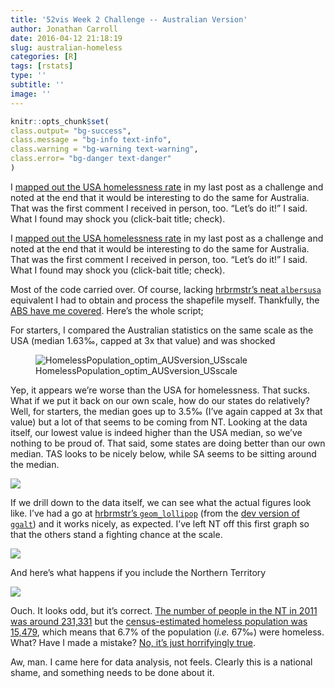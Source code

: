 ```yaml
---
title: '52vis Week 2 Challenge -- Australian Version'
author: Jonathan Carroll
date: 2016-04-12 21:18:19
slug: australian-homeless
categories: [R]
tags: [rstats]
type: ''
subtitle: ''
image: ''
---
```


```r
knitr::opts_chunk$set(
class.output= "bg-success",
class.message = "bg-info text-info",
class.warning = "bg-warning text-warning",
class.error= "bg-danger text-danger"
)
```

I [mapped out the USA homelessness rate](http://jcarroll.com.au/2016/04/10/52vis-week-2-challenge/) in my last post as a challenge and noted at the end that it would be interesting to do the same for Australia. That was the first comment I received in person, too. "Let's do it!" I said. What I found may shock you (click-bait title; check).

<!--more-->

I [mapped out the USA homelessness rate](http://jcarroll.com.au/2016/04/10/52vis-week-2-challenge/) in my last post as a challenge and noted at the end that it would be interesting to do the same for Australia. That was the first comment I received in person, too. "Let's do it!" I said. What I found may shock you (click-bait title; check).

Most of the code carried over. Of course, lacking [hrbrmstr's neat `albersusa`](https://github.com/hrbrmstr/albersusa) equivalent I had to obtain and process the shapefile myself. Thankfully, the [ABS have me covered](http://www.abs.gov.au/ausstats/abs@.nsf/mf/1259.0.30.001?OpenDocument). Here's the whole script;

<script src="https://gist.github.com/jonocarroll/3f5e6cb61d9fb6c6a8f6afa85b8c6cfb.js"></script>

For starters, I compared the Australian statistics on the same scale as the USA (median 1.63&permil;, capped at 3x that value) and was shocked

![HomelessPopulation_optim_AUSversion_USscale](http://jcarroll.com.au/wp-content/uploads/2016/04/HomelessPopulation_optim_AUSversion_USscale.gif)

Yep, it appears we're worse than the USA for homelessness. That sucks. What if we put it back on our own scale, how do our states do relatively? Well, for starters, the median goes up to 3.5&permil; (I've again capped at 3x that value) but a lot of that seems to be coming from NT. Looking at the data itself, our lowest value is indeed higher than the USA median, so we've nothing to be proud of. That said, some states are doing better than our own median. TAS looks to be nicely below, while SA seems to be sitting around the median.

![](http://jcarroll.com.au/wp-content/uploads/2016/04/HomelessPopulation_optim_AUSversion_AUSscale.gif)

If we drill down to the data itself, we can see what the actual figures look like. I've had a go at [hrbrmstr's `geom_lollipop`](https://rud.is/b/2016/04/07/geom_lollipop-by-the-chartettes/) (from the [dev version of `ggalt`](https://github.com/hrbrmstr/ggalt)) and it works nicely, as expected. I've left NT off this first graph so that the others stand a fighting chance at the scale.

![](https://s3-ap-southeast-2.amazonaws.com/jcarroll1/2016-14/HomelessPopulation_AUSbyStateNONT_optim.png)

And here's what happens if you include the Northern Territory

![](https://s3-ap-southeast-2.amazonaws.com/jcarroll1/2016-14/HomelessPopulation_AUSbyState_optim.png)

Ouch. It looks odd, but it's correct. [The number of  people in the NT in 2011 was around 231,331](http://blog.id.com.au/2012/population/australian-population/australian-2011-census-based-population-estimates/) but the [census-estimated homeless population was 15,479](http://abs.gov.au/AUSSTATS/abs@.nsf/DetailsPage/2049.02011?OpenDocument"), which means that 6.7% of the population (_i.e._ 67&permil;) were homeless. What? Have I made a mistake? [No, it's just horrifyingly true](http://www.abc.net.au/news/2012-11-12/nt-homelessness-rate-highest-in-nation/4367228).

Aw, man. I came here for data analysis, not feels. Clearly this is a national shame, and something needs to be done about it.
